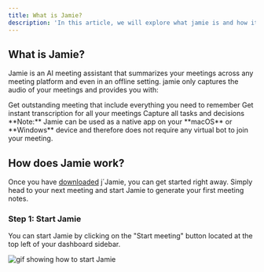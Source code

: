 ```yaml
---
title: What is Jamie?
description: 'In this article, we will explore what jamie is and how it works'
---
```




## What is Jamie?

Jamie is an AI meeting assistant that summarizes your meetings across any meeting platform and even in an offline setting. jamie only captures the audio of your meetings and provides you with:

<CardGroup cols={2}>
  <Card
    title="High-Quality Meeting Notes"
    icon="pen-to-square"
  >
    Get outstanding meeting that include everything you need to remember
  </Card>
  <Card
    title="Transcript"
    icon="Text"
  >
    Get instant transcription for all your meetings
  </Card>
   <Card
    title="Action Items"
    icon="check"
  >
    Capture all tasks and decisions
  </Card>
</CardGroup>
<Tip> 
**Note:** Jamie can be used as a native app on your **macOS** or **Windows** device and therefore does not require any virtual bot to join your meeting. 
</Tip>

## How does Jamie work?

Once you have [downloaded](https://www.meetjamie.ai/download) j´Jamie, you can get started right away. Simply head to your next meeting and start Jamie to generate your first meeting notes.

### Step 1: Start Jamie
You can start Jamie by clicking on the "Start meeting" button located at the top left of your dashboard sidebar.

![gif showing how to start Jamie](images/v4_start_jamie.gif)
